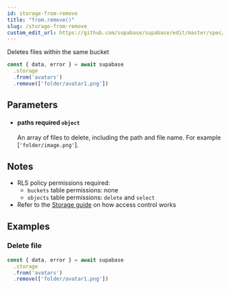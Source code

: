 ```yaml
---
id: storage-from-remove
title: "from.remove()"
slug: /storage-from-remove
custom_edit_url: https://github.com/supabase/supabase/edit/master/spec/supabase_js_v2.yml
---
```


Deletes files within the same bucket

```js
const { data, error } = await supabase
  .storage
  .from('avatars')
  .remove(['folder/avatar1.png'])
```


## Parameters


<ul className="method-list-group">
  
<li className="method-list-item">
  <h4 className="method-list-item-label">
    <span className="method-list-item-label-name">
      paths
    </span>
    <span className="method-list-item-label-badge required">
      required
    </span>
    <span className="method-list-item-validation">
      <code>object</code>
    </span>
  </h4>
  <div class="method-list-item-description">

An array of files to delete, including the path and file name. For example [`'folder/image.png'`].

  </div>
  
</li>

</ul>


## Notes

- RLS policy permissions required:
  - `buckets` table permissions: none
  - `objects` table permissions: `delete` and `select`
- Refer to the [Storage guide](/docs/guides/storage#access-control) on how access control works










## Examples

### Delete file



```js
const { data, error } = await supabase
  .storage
  .from('avatars')
  .remove(['folder/avatar1.png'])
```